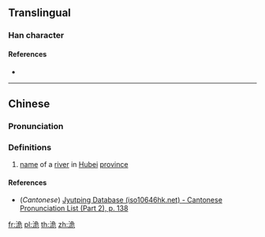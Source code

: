 {{character info/new}}
==Translingual==

===Han character===
{{Han char|rn=85|rad=水|as=06|sn=9|four=37112|canj=ENMU|ids=⿰氵危}}

====References====
* {{Han ref|kx=0619.250|dkj=17360|hdz=31613.040|uh=6D08|ud=27912|bh=CFAA|bd=53162}}

----

==Chinese==
{{zh-forms}}

===Pronunciation===
{{zh-pron
|m=wéi
|c=ngai4,ai4
|mc=y
|oc=y
|ma=
|cat=pn
}}

===Definitions===
{{zh-hanzi}}

# [[name]] of a [[river]] in [[Hubei]] [[province]]

====References====
* (''Cantonese'') [http://www.iso10646hk.net/jp/document/download.jsp Jyutping Database (iso10646hk.net) - Cantonese Pronunciation List (Part 2), p. 138]

[[fr:洈]]
[[pl:洈]]
[[th:洈]]
[[zh:洈]]